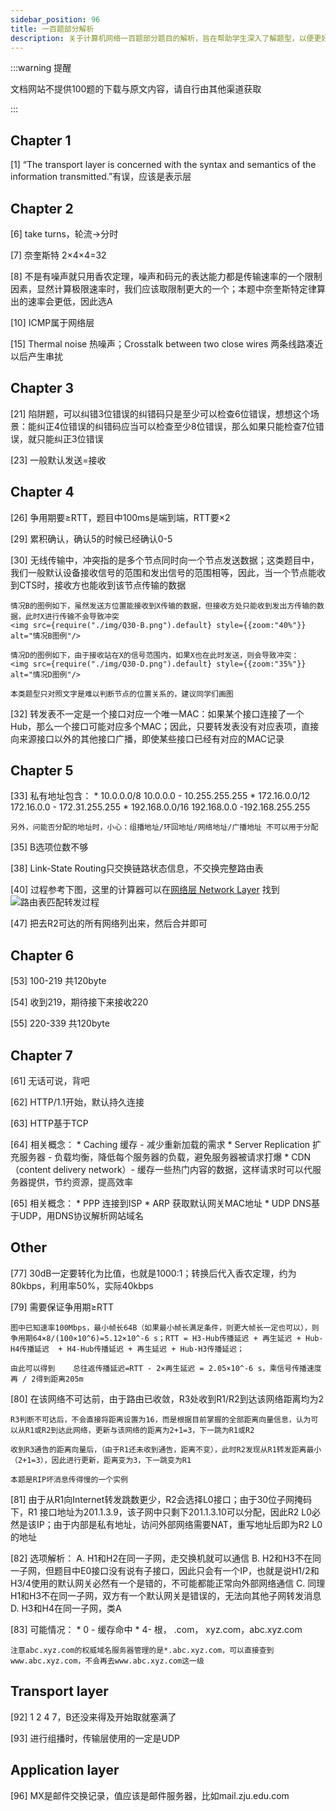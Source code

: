 ```yaml
---
sidebar_position: 96
title: 一百题部分解析
description: 关于计算机网络一百题部分题目的解析，旨在帮助学生深入了解题型，以便更好备考。
---
```


:::warning 提醒

文档网站不提供100题的下载与原文内容，请自行由其他渠道获取

:::


## Chapter 1

[1] “The transport layer is concerned with the syntax and semantics of the information transmitted.”有误，应该是表示层

## Chapter 2

[6] take turns，轮流→分时

[7] 奈奎斯特 2×4×4=32

[8] 不是有噪声就只用香农定理，噪声和码元的表达能力都是传输速率的一个限制因素，显然计算极限速率时，我们应该取限制更大的一个；本题中奈奎斯特定律算出的速率会更低，因此选A

[10] ICMP属于网络层

[15] Thermal noise 热噪声；Crosstalk between two close wires  两条线路凑近以后产生串扰

## Chapter 3

[21] 陷阱题，可以纠错3位错误的纠错码只是至少可以检查6位错误，想想这个场景：能纠正4位错误的纠错码应当可以检查至少8位错误，那么如果只能检查7位错误，就只能纠正3位错误

[23] 一般默认发送=接收

## Chapter 4

[26] 争用期要≥RTT，题目中100ms是端到端，RTT要×2

[29] 累积确认，确认5的时候已经确认0-5 

[30] 无线传输中，冲突指的是多个节点同时向一个节点发送数据；这类题目中，我们一般默认设备接收信号的范围和发出信号的范围相等，因此，当一个节点能收到CTS时，接收方也能收到该节点传输的数据

    情况B的图例如下，虽然发送方位置能接收到X传输的数据，但接收方处只能收到发出方传输的数据，此时X进行传输不会导致冲突
    <img src={require("./img/Q30-B.png").default} style={{zoom:"40%"}} alt="情况B图例"/>

    情况D的图例如下，由于接收站在X的信号范围内，如果X也在此时发送，则会导致冲突：
    <img src={require("./img/Q30-D.png").default} style={{zoom:"35%"}} alt="情况D图例"/>

    本类题型只对照文字是难以判断节点的位置关系的，建议同学们画图

[32] 转发表不一定是一个接口对应一个唯一MAC：如果某个接口连接了一个Hub，那么一个接口可能对应多个MAC；因此，只要转发表没有对应表项，直接向来源接口以外的其他接口广播，即使某些接口已经有对应的MAC记录

## Chapter 5
[33] 私有地址包含：
    * 10.0.0.0/8  10.0.0.0 - 10.255.255.255
    * 172.16.0.0/12 172.16.0.0 - 172.31.255.255
    * 192.168.0.0/16 192.168.0.0 -192.168.255.255
      
    另外，问能否分配的地址时，小心：组播地址/环回地址/网络地址/广播地址 不可以用于分配

[35] B选项位数不够

[38] Link-State Routing只交换链路状态信息，不交换完整路由表

[40] 过程参考下图，这里的计算器可以在[网络层 Network Layer](/notes/network) 找到
    ![路由表匹配转发过程](img/Q40.png)

[47] 把去R2可达的所有网络列出来，然后合并即可

## Chapter 6

[53] 100-219 共120byte

[54] 收到219，期待接下来接收220

[55] 220-339 共120byte

## Chapter 7 

[61] 无话可说，背吧

[62] HTTP/1.1开始，默认持久连接

[63] HTTP基于TCP

[64] 相关概念：
    * Caching 缓存 - 减少重新加载的需求
    * Server Replication 扩充服务器 - 负载均衡，降低每个服务器的负载，避免服务器被请求打爆
    * CDN（content delivery network）- 缓存一些热门内容的数据，这样请求时可以代服务器提供，节约资源，提高效率

[65] 相关概念：
    * PPP 连接到ISP
    * ARP 获取默认网关MAC地址
    * UDP DNS基于UDP，用DNS协议解析网站域名

## Other

[77] 30dB一定要转化为比值，也就是1000:1；转换后代入香农定理，约为80kbps，利用率50%，实际40kbps


[79] 需要保证争用期≥RTT

    图中已知速率100Mbps，最小帧长64B（如果最小帧长满足条件，则更大帧长一定也可以），则争用期64×8/(100×10^6)=5.12×10^-6 s；RTT = H3-Hub传播延迟 + 再生延迟 + Hub-H4传播延迟  + H4-Hub传播延迟 + 再生延迟 + Hub-H3传播延迟；

    由此可以得到    总往返传播延迟=RTT - 2×再生延迟 = 2.05×10^-6 s，乘信号传播速度再 / 2得到距离205m

[80] 在该网络不可达前，由于路由已收敛，R3处收到R1/R2到达该网络距离均为2

    R3判断不可达后，不会直接将距离设置为16，而是根据目前掌握的全部距离向量信息，认为可以从R1或R2到达此网络，更新与该网络的距离为2+1=3，下一跳为R1或R2

    收到R3通告的距离向量后，（由于R1还未收到通告，距离不变），此时R2发现从R1转发距离最小（2+1=3），因此进行更新，距离变为3，下一跳变为R1

    本题是RIP坏消息传得慢的一个实例

[81] 由于从R1向Internet转发跳数更少，R2会选择L0接口；由于30位子网掩码下，R1 接口地址为201.1.3.9，该子网中只剩下201.1.3.10可以分配，因此R2 L0必然是该IP；由于内部是私有地址，访问外部网络需要NAT，重写地址后即为R2 L0的地址

[82] 选项解析：
    A. H1和H2在同一子网，走交换机就可以通信
    B. H2和H3不在同一子网，但题目中E0接口没有说有子接口，因此只会有一个IP，也就是说H1/2和H3/4使用的默认网关必然有一个是错的，不可能都能正常向外部网络通信
    C. 同理H1和H3不在同一子网，双方有一个默认网关是错误的，无法向其他子网转发消息
    D. H3和H4在同一子网，类A

[83] 可能情况：
    * 0 - 缓存命中
    * 4- 根， .com， xyz.com，abc.xyz.com
      
    注意abc.xyz.com的权威域名服务器管理的是*.abc.xyz.com，可以直接查到www.abc.xyz.com，不会再去www.abc.xyz.com这一级


## Transport layer

[92] 1 2 4 7，B还没来得及开始取就塞满了

[93] 进行组播时，传输层使用的一定是UDP

## Application layer
[96] MX是邮件交换记录，值应该是邮件服务器，比如mail.zju.edu.com